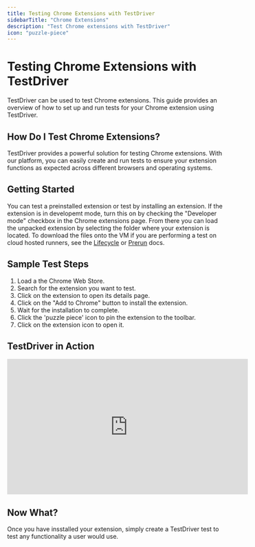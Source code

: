 ```yaml
---
title: Testing Chrome Extensions with TestDriver
sidebarTitle: "Chrome Extensions"
description: "Test Chrome extensions with TestDriver"
icon: "puzzle-piece"
---
```



# Testing Chrome Extensions with TestDriver
TestDriver can be used to test Chrome extensions. This guide provides an overview of how to set up and run tests for your Chrome extension using TestDriver.

<TestPrereqs />

## How Do I Test Chrome Extensions?
TestDriver provides a powerful solution for testing Chrome extensions. With our platform, you can easily create and run tests to ensure your extension functions as expected across different browsers and operating systems.
## Getting Started
You can test a preinstalled extension or test by installing an extension. If the extension is in developemt mode, turn this on by checking the "Developer mode" checkbox in the Chrome extensions page. From there you can load the unpacked extension by selecting the folder where your extension is located. To download the files onto the VM if you are performing a test on cloud hosted runners, see the [Lifecycle](/guide/lifecycle) or [Prerun](/action/prerun) docs.

## Sample Test Steps
1. Load a the Chrome Web Store.
2. Search for the extension you want to test.
3. Click on the extension to open its details page.
4. Click on the "Add to Chrome" button to install the extension.
5. Wait for the installation to complete.
6. Click the 'puzzle piece' icon to pin the extension to the toolbar.
7. Click on the extension icon to open it.

## TestDriver in Action
<iframe
  width="560"
  height="315"
  src="https://www.youtube.com/embed/czfq4It6-pQ"
  title="Testing Chrome Extensions with TestDriver"
  frameborder="0"
  allow="accelerometer; autoplay; clipboard-write; encrypted-media; gyroscope; picture-in-picture"
  allowfullscreen
></iframe>

## Now What?
Once you have insstalled your extension, simply create a TestDriver test to test any functionality a user would use. 